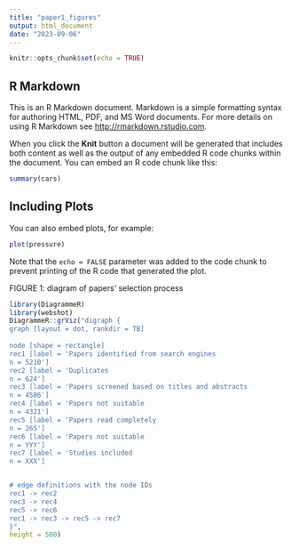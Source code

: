 ```yaml
---
title: "paper1_figures"
output: html_document
date: "2023-09-06"
---
```


```r
knitr::opts_chunk$set(echo = TRUE)
```

## R Markdown

This is an R Markdown document. Markdown is a simple formatting syntax for authoring HTML, PDF, and MS Word documents. For more details on using R Markdown see <http://rmarkdown.rstudio.com>.

When you click the **Knit** button a document will be generated that includes both content as well as the output of any embedded R code chunks within the document. You can embed an R code chunk like this:

```r
summary(cars)
```

## Including Plots

You can also embed plots, for example:

```r
plot(pressure)
```

Note that the `echo = FALSE` parameter was added to the code chunk to prevent printing of the R code that generated the plot.


FIGURE 1: diagram of papers' selection process
``` r
library(DiagrammeR)
library(webshot)
DiagrammeR::grViz("digraph {
graph [layout = dot, rankdir = TB]
 
node [shape = rectangle]        
rec1 [label = 'Papers identified from search engines
n = 5210']
rec2 [label = 'Duplicates
n = 624']
rec3 [label = 'Papers screened based on titles and abstracts
n = 4586']
rec4 [label = 'Papers not suitable
n = 4321']
rec5 [label = 'Papers read completely
n = 265']
rec6 [label = 'Papers not suitable
n = YYY']
rec7 [label = 'Studies included
n = XXX']


# edge definitions with the node IDs
rec1 -> rec2
rec3 -> rec4
rec5 -> rec6
rec1 -> rec3 -> rec5 -> rec7
}",
height = 500)
```
